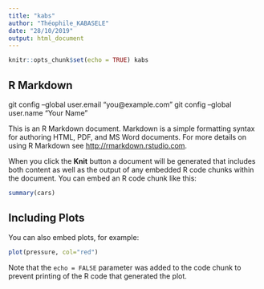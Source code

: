 ```yaml
---
title: "kabs"
author: "Théophile_KABASELE"
date: "28/10/2019"
output: html_document
---
```


```r
knitr::opts_chunk$set(echo = TRUE) kabs
```

## R Markdown

git config --global user.email "you@example.com"
  git config --global user.name "Your Name"

This is an R Markdown document. Markdown is a simple formatting syntax for authoring HTML, PDF, and MS Word documents. For more details on using R Markdown see <http://rmarkdown.rstudio.com>.

When you click the **Knit** button a document will be generated that includes both content as well as the output of any embedded R code chunks within the document. You can embed an R code chunk like this:

```r
summary(cars)
```

## Including Plots

You can also embed plots, for example:

```r
plot(pressure, col="red")
```

Note that the `echo = FALSE` parameter was added to the code chunk to prevent printing of the R code that generated the plot.
